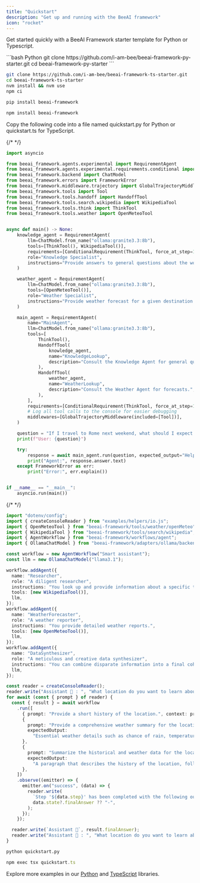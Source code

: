 ```yaml
---
title: "Quickstart"
description: "Get up and running with the BeeAI framework"
icon: "rocket"
---
```


<Steps>
   <Step title="Clone a starter repo">

  Get started quickly with a BeeAI Framework starter template
  for Python or Typescript.

  <CodeGroup>
  ```bash Python
  git clone https://github.com/i-am-bee/beeai-framework-py-starter.git
  cd beeai-framework-py-starter
  ```

  ```bash TypeScript
  git clone https://github.com/i-am-bee/beeai-framework-ts-starter.git
  cd beeai-framework-ts-starter
  nvm install && nvm use
  npm ci
  ```

  </CodeGroup>

  </Step>

   <Step title="Install BeeAI framework">

  <CodeGroup>

  ```bash Python
  pip install beeai-framework
  ```

  ```bash TypeScript
  npm install beeai-framework
  ```

  </CodeGroup>

   </Step>
   <Step title="Create your project file">

   Copy the following code into a file named quickstart.py for Python or quickstart.ts for TypeScript.

  <CodeGroup>

  {/* <!-- embedme python/examples/agents/experimental/requirement/handoff.py --> */}
  ```py Python
  import asyncio
  
  from beeai_framework.agents.experimental import RequirementAgent
  from beeai_framework.agents.experimental.requirements.conditional import ConditionalRequirement
  from beeai_framework.backend import ChatModel
  from beeai_framework.errors import FrameworkError
  from beeai_framework.middleware.trajectory import GlobalTrajectoryMiddleware
  from beeai_framework.tools import Tool
  from beeai_framework.tools.handoff import HandoffTool
  from beeai_framework.tools.search.wikipedia import WikipediaTool
  from beeai_framework.tools.think import ThinkTool
  from beeai_framework.tools.weather import OpenMeteoTool
  
  
  async def main() -> None:
      knowledge_agent = RequirementAgent(
          llm=ChatModel.from_name("ollama:granite3.3:8b"),
          tools=[ThinkTool(), WikipediaTool()],
          requirements=[ConditionalRequirement(ThinkTool, force_at_step=1)],
          role="Knowledge Specialist",
          instructions="Provide answers to general questions about the world.",
      )
  
      weather_agent = RequirementAgent(
          llm=ChatModel.from_name("ollama:granite3.3:8b"),
          tools=[OpenMeteoTool()],
          role="Weather Specialist",
          instructions="Provide weather forecast for a given destination.",
      )
  
      main_agent = RequirementAgent(
          name="MainAgent",
          llm=ChatModel.from_name("ollama:granite3.3:8b"),
          tools=[
              ThinkTool(),
              HandoffTool(
                  knowledge_agent,
                  name="KnowledgeLookup",
                  description="Consult the Knowledge Agent for general questions.",
              ),
              HandoffTool(
                  weather_agent,
                  name="WeatherLookup",
                  description="Consult the Weather Agent for forecasts.",
              ),
          ],
          requirements=[ConditionalRequirement(ThinkTool, force_at_step=1)],
          # Log all tool calls to the console for easier debugging
          middlewares=[GlobalTrajectoryMiddleware(included=[Tool])],
      )
  
      question = "If I travel to Rome next weekend, what should I expect in terms of weather, and also tell me one famous historical landmark there?"
      print(f"User: {question}")
  
      try:
          response = await main_agent.run(question, expected_output="Helpful and clear response.")
          print("Agent:", response.answer.text)
      except FrameworkError as err:
          print("Error:", err.explain())
  
  
  if __name__ == "__main__":
      asyncio.run(main())
  
  ```

  {/* <!-- embedme typescript/examples/workflows/multiAgents.ts --> */}
  ```ts TypeScript
  import "dotenv/config";
  import { createConsoleReader } from "examples/helpers/io.js";
  import { OpenMeteoTool } from "beeai-framework/tools/weather/openMeteo";
  import { WikipediaTool } from "beeai-framework/tools/search/wikipedia";
  import { AgentWorkflow } from "beeai-framework/workflows/agent";
  import { OllamaChatModel } from "beeai-framework/adapters/ollama/backend/chat";
  
  const workflow = new AgentWorkflow("Smart assistant");
  const llm = new OllamaChatModel("llama3.1");
  
  workflow.addAgent({
    name: "Researcher",
    role: "A diligent researcher",
    instructions: "You look up and provide information about a specific topic.",
    tools: [new WikipediaTool()],
    llm,
  });
  workflow.addAgent({
    name: "WeatherForecaster",
    role: "A weather reporter",
    instructions: "You provide detailed weather reports.",
    tools: [new OpenMeteoTool()],
    llm,
  });
  workflow.addAgent({
    name: "DataSynthesizer",
    role: "A meticulous and creative data synthesizer",
    instructions: "You can combine disparate information into a final coherent summary.",
    llm,
  });
  
  const reader = createConsoleReader();
  reader.write("Assistant 🤖 : ", "What location do you want to learn about?");
  for await (const { prompt } of reader) {
    const { result } = await workflow
      .run([
        { prompt: "Provide a short history of the location.", context: prompt },
        {
          prompt: "Provide a comprehensive weather summary for the location today.",
          expectedOutput:
            "Essential weather details such as chance of rain, temperature and wind. Only report information that is available.",
        },
        {
          prompt: "Summarize the historical and weather data for the location.",
          expectedOutput:
            "A paragraph that describes the history of the location, followed by the current weather conditions.",
        },
      ])
      .observe((emitter) => {
        emitter.on("success", (data) => {
          reader.write(
            `Step '${data.step}' has been completed with the following outcome:\n`,
            data.state?.finalAnswer ?? "-",
          );
        });
      });
  
    reader.write(`Assistant 🤖`, result.finalAnswer);
    reader.write("Assistant 🤖 : ", "What location do you want to learn about?");
  }
  
  ```
  </CodeGroup>

   </Step>
   <Step title="Run the example">

  <CodeGroup>

  ```py Python
  python quickstart.py
  ```

  ```ts TypeScript
  npm exec tsx quickstart.ts
  ```

  </CodeGroup>

   </Step>
</Steps>

Explore more examples in our [Python](https://github.com/i-am-bee/beeai-framework/tree/main/python/examples) and [TypeScript](https://github.com/i-am-bee/beeai-framework/tree/main/typescript/examples) libraries.
